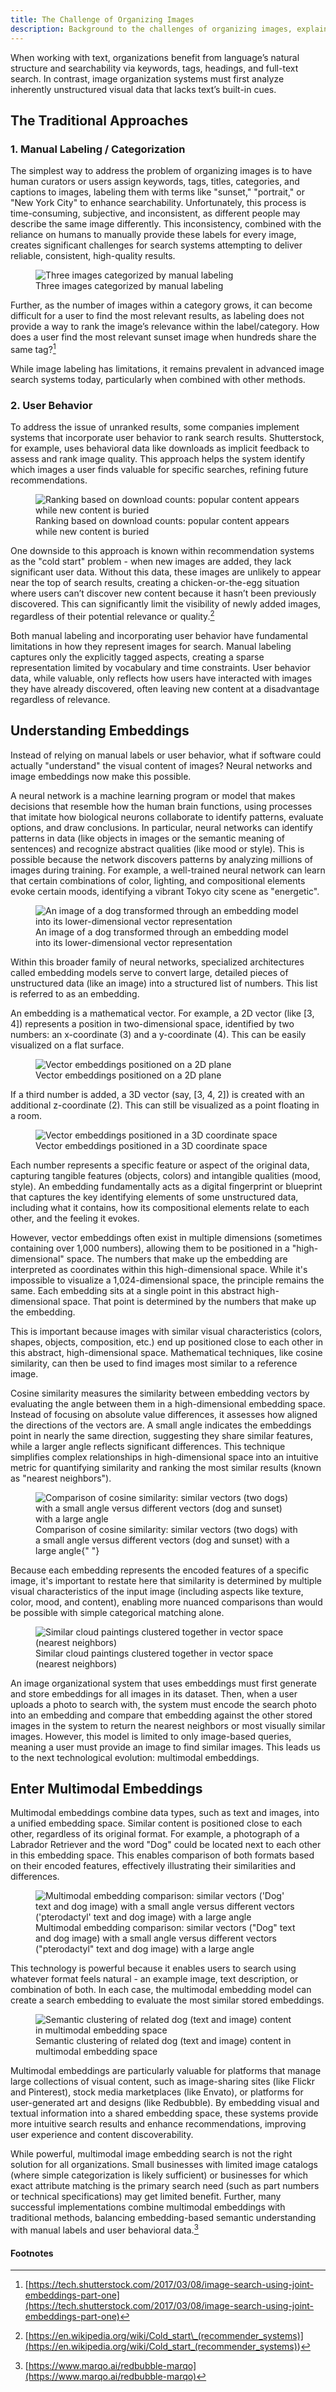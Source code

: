 ```yaml
---
title: The Challenge of Organizing Images
description: Background to the challenges of organizing images, explaining why building an image search system from scratch is difficult
---
```



When working with text, organizations benefit from language’s natural structure and searchability via keywords, tags, headings, and full-text search. In contrast, image organization systems must first analyze inherently unstructured visual data that lacks text’s built-in cues.

## The Traditional Approaches

### 1. Manual Labeling / Categorization

The simplest way to address the problem of organizing images is to have human curators or users assign keywords, tags, titles, categories, and captions to images, labeling them with terms like "sunset," "portrait," or "New York City" to enhance searchability. Unfortunately, this process is time-consuming, subjective, and inconsistent, as different people may describe the same image differently. This inconsistency, combined with the reliance on humans to manually provide these labels for every image, creates significant challenges for search systems attempting to deliver reliable, consistent, high-quality results.

<figure>
  <img src={diagram2.src} alt="Three images categorized by manual labeling" />
  <figcaption>Three images categorized by manual labeling</figcaption>
</figure>

Further, as the number of images within a category grows, it can become difficult for a user to find the most relevant results, as labeling does not provide a way to rank the image’s relevance within the label/category. How does a user find the most relevant sunset image when hundreds share the same tag?[^1]

While image labeling has limitations, it remains prevalent in advanced image search systems today, particularly when combined with other methods.

### 2. User Behavior

To address the issue of unranked results, some companies implement systems that incorporate user behavior to rank search results. Shutterstock, for example, uses behavioral data like downloads as implicit feedback to assess and rank image quality. This approach helps the system identify which images a user finds valuable for specific searches, refining future recommendations.

<figure>
  <img
    src={diagram3.src}
    alt="Ranking based on download counts: popular content appears while new content is buried"
  />
  <figcaption>
    Ranking based on download counts: popular content appears while new content
    is buried
  </figcaption>
</figure>

One downside to this approach is known within recommendation systems as the "cold start" problem \- when new images are added, they lack significant user data. Without this data, these images are unlikely to appear near the top of search results, creating a chicken-or-the-egg situation where users can’t discover new content because it hasn’t been previously discovered. This can significantly limit the visibility of newly added images, regardless of their potential relevance or quality.[^2]

Both manual labeling and incorporating user behavior have fundamental limitations in how they represent images for search. Manual labeling captures only the explicitly tagged aspects, creating a sparse representation limited by vocabulary and time constraints. User behavior data, while valuable, only reflects how users have interacted with images they have already discovered, often leaving new content at a disadvantage regardless of relevance.

## Understanding Embeddings

Instead of relying on manual labels or user behavior, what if software could actually "understand" the visual content of images? Neural networks and image embeddings now make this possible.

A neural network is a machine learning program or model that makes decisions that resemble how the human brain functions, using processes that imitate how biological neurons collaborate to identify patterns, evaluate options, and draw conclusions. In particular, neural networks can identify patterns in data (like objects in images or the semantic meaning of sentences) and recognize abstract qualities (like mood or style). This is possible because the network discovers patterns by analyzing millions of images during training. For example, a well-trained neural network can learn that certain combinations of color, lighting, and compositional elements evoke certain moods, identifying a vibrant Tokyo city scene as "energetic".

<figure>
  <img
    src={diagram4.src}
    alt="An image of a dog transformed through an embedding model into its lower-dimensional vector representation"
  />
  <figcaption>
    An image of a dog transformed through an embedding model into its
    lower-dimensional vector representation
  </figcaption>
</figure>

Within this broader family of neural networks, specialized architectures called embedding models serve to convert large, detailed pieces of unstructured data (like an image) into a structured list of numbers. This list is referred to as an embedding.

An embedding is a mathematical vector. For example, a 2D vector (like \[3, 4\]) represents a position in two-dimensional space, identified by two numbers: an x-coordinate (3) and a y-coordinate (4). This can be easily visualized on a flat surface.

<figure>
  <img src={diagram5.src} alt="Vector embeddings positioned on a 2D plane" />
  <figcaption>Vector embeddings positioned on a 2D plane</figcaption>
</figure>

If a third number is added, a 3D vector (say, \[3, 4, 2\]) is created with an additional z-coordinate (2). This can still be visualized as a point floating in a room.

<figure>
  <img
    src={diagram6.src}
    alt="Vector embeddings positioned in a 3D coordinate space"
  />
  <figcaption>Vector embeddings positioned in a 3D coordinate space</figcaption>
</figure>

Each number represents a specific feature or aspect of the original data, capturing tangible features (objects, colors) and intangible qualities (mood, style). An embedding fundamentally acts as a digital fingerprint or blueprint that captures the key identifying elements of some unstructured data, including what it contains, how its compositional elements relate to each other, and the feeling it evokes.

However, vector embeddings often exist in multiple dimensions (sometimes containing over 1,000 numbers), allowing them to be positioned in a "high-dimensional" space. The numbers that make up the embedding are interpreted as coordinates within this high-dimensional space. While it's impossible to visualize a 1,024-dimensional space, the principle remains the same. Each embedding sits at a single point in this abstract high-dimensional space. That point is determined by the numbers that make up the embedding.

This is important because images with similar visual characteristics (colors, shapes, objects, composition, etc.) end up positioned close to each other in this abstract, high-dimensional space. Mathematical techniques, like cosine similarity, can then be used to find images most similar to a reference image.

Cosine similarity measures the similarity between embedding vectors by evaluating the angle between them in a high-dimensional embedding space. Instead of focusing on absolute value differences, it assesses how aligned the directions of the vectors are. A small angle indicates the embeddings point in nearly the same direction, suggesting they share similar features, while a larger angle reflects significant differences. This technique simplifies complex relationships in high-dimensional space into an intuitive metric for quantifying similarity and ranking the most similar results (known as "nearest neighbors").

<figure>
  <img
    src={diagram7.src}
    alt="Comparison of cosine similarity: similar vectors (two dogs) with a small angle versus different vectors (dog and sunset) with a large angle"
  />
  <figcaption>
    Comparison of cosine similarity: similar vectors (two dogs) with a small
    angle versus different vectors (dog and sunset) with a large angle{" "}
  </figcaption>
</figure>

Because each embedding represents the encoded features of a specific image, it's important to restate here that similarity is determined by multiple visual characteristics of the input image (including aspects like texture, color, mood, and content), enabling more nuanced comparisons than would be possible with simple categorical matching alone.

<figure>
  <img
    src={diagram8.src}
    alt="Similar cloud paintings clustered together in vector space (nearest neighbors)"
  />
  <figcaption>
    Similar cloud paintings clustered together in vector space (nearest
    neighbors)
  </figcaption>
</figure>

An image organizational system that uses embeddings must first generate and store embeddings for all images in its dataset. Then, when a user uploads a photo to search with, the system must encode the search photo into an embedding and compare that embedding against the other stored images in the system to return the nearest neighbors or most visually similar images. However, this model is limited to only image-based queries, meaning a user must provide an image to find similar images. This leads us to the next technological evolution: multimodal embeddings.

## Enter Multimodal Embeddings

Multimodal embeddings combine data types, such as text and images, into a unified embedding space. Similar content is positioned close to each other, regardless of its original format. For example, a photograph of a Labrador Retriever and the word "Dog" could be located next to each other in this embedding space. This enables comparison of both formats based on their encoded features, effectively illustrating their similarities and differences.

<figure>
  <img
    src={diagram9.src}
    alt="Multimodal embedding comparison: similar vectors ('Dog' text and dog image) with a small angle versus different vectors ('pterodactyl' text and dog image) with a large angle"
  />
  <figcaption>
    Multimodal embedding comparison: similar vectors ("Dog" text and dog image)
    with a small angle versus different vectors ("pterodactyl" text and dog
    image) with a large angle
  </figcaption>
</figure>

This technology is powerful because it enables users to search using whatever format feels natural \- an example image, text description, or combination of both. In each case, the multimodal embedding model can create a search embedding to evaluate the most similar stored embeddings.

<figure>
  <img
    src={diagram10.src}
    alt="Semantic clustering of related dog (text and image) content in multimodal embedding space"
  />
  <figcaption>
    Semantic clustering of related dog (text and image) content in multimodal
    embedding space
  </figcaption>
</figure>

Multimodal embeddings are particularly valuable for platforms that manage large collections of visual content, such as image-sharing sites (like Flickr and Pinterest), stock media marketplaces (like Envato), or platforms for user-generated art and designs (like Redbubble). By embedding visual and textual information into a shared embedding space, these systems provide more intuitive search results and enhance recommendations, improving user experience and content discoverability.

While powerful, multimodal image embedding search is not the right solution for all organizations. Small businesses with limited image catalogs (where simple categorization is likely sufficient) or businesses for which exact attribute matching is the primary search need (such as part numbers or technical specifications) may get limited benefit. Further, many successful implementations combine multimodal embeddings with traditional methods, balancing embedding-based semantic understanding with manual labels and user behavioral data.[^3]

#### Footnotes

[^1]: [https://tech.shutterstock.com/2017/03/08/image-search-using-joint-embeddings-part-one](https://tech.shutterstock.com/2017/03/08/image-search-using-joint-embeddings-part-one)
[^2]: [https://en.wikipedia.org/wiki/Cold_start\_(recommender_systems)](<https://en.wikipedia.org/wiki/Cold_start_(recommender_systems)>)
[^3]: [https://www.marqo.ai/redbubble-marqo](https://www.marqo.ai/redbubble-marqo)
